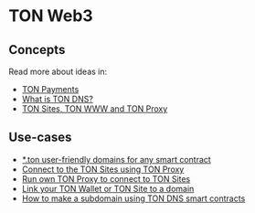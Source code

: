 
# TON Web3

## Concepts

Read more about ideas in:
* [TON Payments](/learn/services/payments)
* [What is TON DNS?](/learn/services/dns)
* [TON Sites, TON WWW and TON Proxy](/learn/services/sites-www-proxy)

## Use-cases

- [*.ton user-friendly domains for any smart contract](/participate/web3/dns)
- [Connect to the TON Sites using TON Proxy](/participate/web3/setting-proxy)
- [Run own TON Proxy to connect to TON Sites](/participate/web3/sites-and-proxy)
- [Link your TON Wallet or TON Site to a domain](/participate/web3/site-management)
- [How to make a subdomain using TON DNS smart contracts](/participate/web3/site-management#how-to-set-up-subdomains)